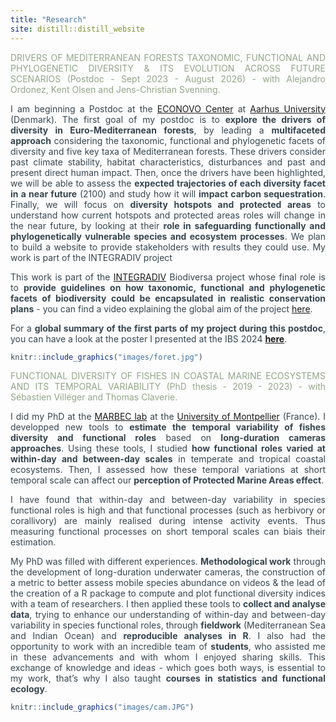 ```yaml
---
title: "Research"
site: distill::distill_website
---
```


<style>
body {
text-align: justify;
color: #36454F}
</style>


<span style="color: #93A588;">DRIVERS OF MEDITERRANEAN FORESTS TAXONOMIC, FUNCTIONAL AND PHYLOGENETIC DIVERSITY & ITS EVOLUTION ACROSS FUTURE SCENARIOS (Postdoc - Sept 2023 - August 2026) - with Alejandro Ordonez, Kent Olsen and Jens-Christian Svenning. </span>


I am beginning a Postdoc at the [ECONOVO Center](https://bio.au.dk/forskning/forskningscentre/econovo)
at [Aarhus University](https://international.au.dk/) (Denmark). 
The first goal of my postdoc is to **explore the drivers of diversity in Euro-Mediterranean forests**, by leading a **multifaceted approach** considering the taxonomic, functional and phylogenetic facets of diversity and five key taxa of Mediterranean forests. These drivers consider past climate stability, habitat characteristics, disturbances and past and present direct human impact. 
Then, once the drivers have been highlighted, we will be able to assess the **expected trajectories of each diversity facet in a near future** (2100) and study how it will **impact carbon sequestration**. 
Finally, we will focus on **diversity hotspots and protected areas** to understand how current hotspots and protected areas roles will change in the near future, by looking at their **role in safeguarding functionally and phylogenetically vulnerable species and ecosystem processes**. We plan to build a website to provide stakeholders with results they could use. My work is part of the INTEGRADIV project  


This work is part of the [INTEGRADIV](https://www.integradiv-biodiversa.org/)
Biodiversa project whose final role is to **provide guidelines on how taxonomic, functional and phylogenetic facets of biodiversity could be encapsulated in realistic conservation plans** - you can find a video explaining the global aim of the project [here](https://youtu.be/9XBM03hzWxw).

For a **global summary of the first parts of my project during this postdoc**,
you can have a look at the poster I presented at the IBS 2024 [**here**](pdfs/IBS_Poster_CMagneville_versfinale.pdf).


```r
knitr::include_graphics("images/foret.jpg")
```


<span style="color: #93A588;">FUNCTIONAL DIVERSITY OF FISHES IN COASTAL MARINE ECOSYSTEMS AND ITS TEMPORAL VARIABILITY (PhD thesis - 2019 - 2023) - with Sébastien Villéger and Thomas Claverie. </span>

I did my PhD at the [MARBEC lab](https://umr-marbec.fr/en/) at the 
[University of Montpellier](https://www.umontpellier.fr/en/) (France). I 
developped new tools to **estimate the temporal variability of fishes diversity and functional roles** based on **long-duration cameras approaches**. Using these tools, I studied **how functional roles varied at within-day and between-day scales** in temperate and tropical coastal ecosystems. Then, I assessed how these temporal variations at short temporal scale can affect our **perception of Protected Marine Areas effect**. 

I have found that within-day and between-day variability in species 
functional roles is high and that functional processes (such as herbivory or corallivory) are mainly realised during intense activity events. Thus measuring functional processes on short temporal scales can biais their estimation.

My PhD was filled with different experiences. **Methodological work** through the development of long-duration underwater cameras, the construction of a metric to better assess mobile species abundance on videos & the lead of the creation of a R package to compute and plot functional diversity indices with a team of researchers. I then applied these tools to **collect and analyse data**, trying to enhance our understanding of within-day and between-day variability in species 
functional roles, through **fieldwork** (Mediterranean Sea and Indian Ocean) and **reproducible analyses in R**. I also had the opportunity to work with an incredible team of **students**, who assisted me in these advancements and with whom I enjoyed sharing skills. This exchange of knowledge and ideas - which goes both ways, is essential to my work, that's why I also taught **courses in statistics and functional ecology**.

```r
knitr::include_graphics("images/cam.JPG")
```
